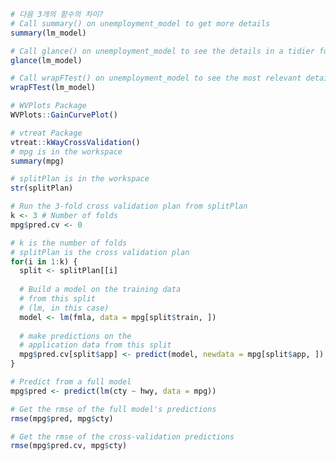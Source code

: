 ```r
# 다음 3개의 함수의 차이? 
# Call summary() on unemployment_model to get more details
summary(lm_model)

# Call glance() on unemployment_model to see the details in a tidier form
glance(lm_model)

# Call wrapFTest() on unemployment_model to see the most relevant details
wrapFTest(lm_model)

# WVPlots Package 
WVPlots::GainCurvePlot()

# vtreat Package
vtreat::kWayCrossValidation()
# mpg is in the workspace
summary(mpg)

# splitPlan is in the workspace
str(splitPlan)

# Run the 3-fold cross validation plan from splitPlan
k <- 3 # Number of folds
mpg$pred.cv <- 0 

# k is the number of folds
# splitPlan is the cross validation plan
for(i in 1:k) {
  split <- splitPlan[[i]
  
  # Build a model on the training data 
  # from this split 
  # (lm, in this case)
  model <- lm(fmla, data = mpg[split$train, ])
  
  # make predictions on the 
  # application data from this split
  mpg$pred.cv[split$app] <- predict(model, newdata = mpg[split$app, ])
}

# Predict from a full model
mpg$pred <- predict(lm(cty ~ hwy, data = mpg))

# Get the rmse of the full model's predictions
rmse(mpg$pred, mpg$cty)

# Get the rmse of the cross-validation predictions
rmse(mpg$pred.cv, mpg$cty)

```

